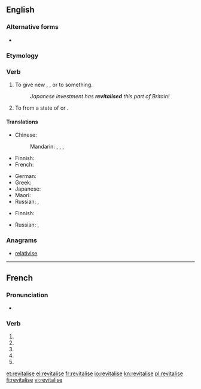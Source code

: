 {{also|revitalisé}}
==English==

===Alternative forms===
* {{l|en|revitalize}} {{qualifier|{{l|en|American}}}}

===Etymology===
{{confix|re|vital|ise|lang=en}}

===Verb===
{{en-verb|revitalises|revitalising|revitalised|revitalised}}

# To give new {{l|en|life}}, {{l|en|energy}}, {{l|en|activity}} or {{l|en|success}} to something.
#: ''Japanese investment has '''revitalised''' this part of Britain!''
# To {{l|en|rouse}} from a state of {{l|en|inactivity}} or {{l|en|quiescence}}.

====Translations====
{{trans-top|to give new life, energy, activity or success}}
* Chinese:
*: Mandarin: {{t+|cmn|振興|sc=Hani}}, {{t+|cmn|振兴|tr=zhènxīng|sc=Hani}}, {{t+|cmn|復興|sc=Hani}}, {{t+|cmn|复兴|tr=fùxīng|sc=Hani}}
* Finnish: {{t+|fi|elvyttää}}
* French: {{t+|fr|revivifier}}
{{trans-mid}}
* German: {{t|de|revitalisieren}}
* Greek: {{t+|el|αναζωογονώ}}
* Japanese: {{t|ja|活性化|tr=かっせいかする, kasseika suru|alt=活性化する|sc=Jpan}}
* Maori: {{t|mi|tāmata}}
* Russian: {{t+|ru|оживлять|impf|tr=oživljátʹ|sc=Cyrl}}, {{t+|ru|оживить|pf|tr=oživítʹ|sc=Cyrl}}
{{trans-bottom}}

{{trans-top|to rouse from a state of inactivity or quiescence}}
* Finnish: {{t+|fi|elvyttää}}
{{trans-mid}}
* Russian: {{t+|ru|оживлять|impf|tr=oživljátʹ|sc=Cyrl}}, {{t+|ru|оживить|pf|tr=oživítʹ|sc=Cyrl}}
{{trans-bottom}}

===Anagrams===
* [[relativise#English|relativise]]

----

==French==

===Pronunciation===
* {{homophones|lang=fr|revitalisent|revitalises}}

===Verb===
{{fr-verb-form}}

# {{inflection of|revitaliser||1|s|pres|indc|lang=fr}}
# {{inflection of|revitaliser||3|s|pres|indc|lang=fr}}
# {{inflection of|revitaliser||1|s|pres|subj|lang=fr}}
# {{inflection of|revitaliser||3|s|pres|subj|lang=fr}}
# {{inflection of|revitaliser||2|s|impr|lang=fr}}

[[et:revitalise]]
[[el:revitalise]]
[[fr:revitalise]]
[[io:revitalise]]
[[kn:revitalise]]
[[pl:revitalise]]
[[fi:revitalise]]
[[vi:revitalise]]